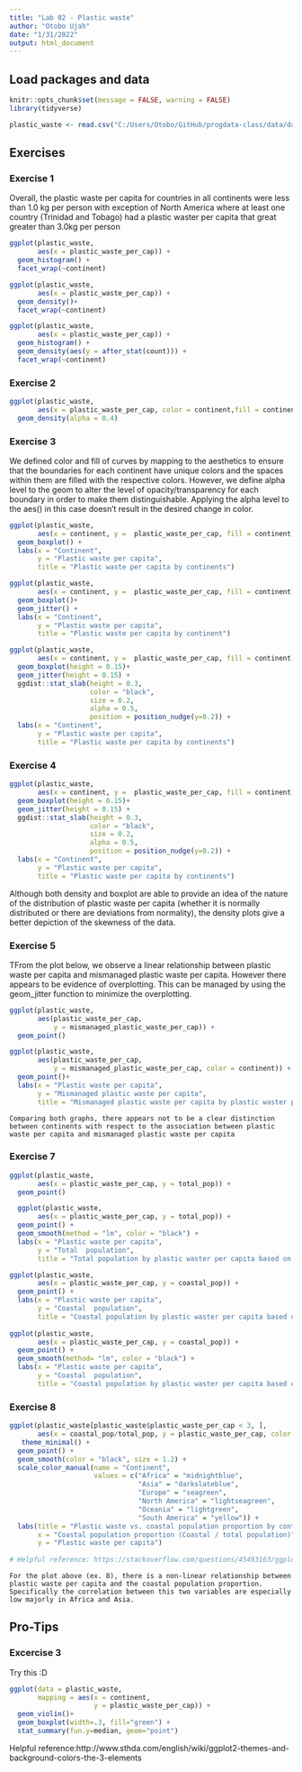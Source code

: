 ```yaml
---
title: "Lab 02 - Plastic waste"
author: "Otobo Ujah"
date: "1/31/2022"
output: html_document
---
```


## Load packages and data

```r
knitr::opts_chunk$set(message = FALSE, warning = FALSE)
library(tidyverse)
```

```r
plastic_waste <- read.csv("C:/Users/Otobo/GitHub/progdata-class/data/data.csv")
```

## Exercises

### Exercise 1

Overall, the plastic waste per capita for countries in all continents were less than 1.0 kg per person with exception of North America where at least one country (Trinidad and Tobago) had a plastic waster per capita that great greater than 3.0kg per person

```r
ggplot(plastic_waste,
       aes(x = plastic_waste_per_cap)) +
  geom_histogram() +
  facet_wrap(~continent)

ggplot(plastic_waste,
       aes(x = plastic_waste_per_cap)) +
  geom_density()+
  facet_wrap(~continent)

ggplot(plastic_waste,
       aes(x = plastic_waste_per_cap)) +
  geom_histogram() +
  geom_density(aes(y = after_stat(count))) +
  facet_wrap(~continent)
```

### Exercise 2

```r
ggplot(plastic_waste,
       aes(x = plastic_waste_per_cap, color = continent,fill = continent)) +
  geom_density(alpha = 0.4)
```

### Exercise 3

We defined color and fill of curves by mapping to the aesthetics to ensure that the boundaries for each continent have unique colors and the spaces within them are filled with the respective colors. However, we define alpha level to the geom to alter the level of opacity/transparency for each  boundary in order to make them distinguishable. Applying the alpha level to the aes() in this case doesn't result in the desired change in color.


```r
ggplot(plastic_waste,
       aes(x = continent, y =  plastic_waste_per_cap, fill = continent)) +
  geom_boxplot() +
  labs(x = "Continent",
       y = "Plastic waste per capita",
       title = "Plastic waste per capita by continents")

```


```r
ggplot(plastic_waste,
       aes(x = continent, y =  plastic_waste_per_cap, fill = continent)) +
  geom_boxplot()+
  geom_jitter() +
  labs(x = "Continent",
       y = "Plastic waste per capita",
       title = "Plastic waste per capita by continent")

ggplot(plastic_waste,
       aes(x = continent, y =  plastic_waste_per_cap, fill = continent)) +
  geom_boxplot(height = 0.15)+ 
  geom_jitter(height = 0.15) +
  ggdist::stat_slab(height = 0.3,
                    color = "black",
                    size = 0.2,
                    alpha = 0.5,
                    position = position_nudge(y=0.2)) +
  labs(x = "Continent",
       y = "Plastic waste per capita",
       title = "Plastic waste per capita by continents")
```

### Exercise 4

```r
ggplot(plastic_waste,
       aes(x = continent, y =  plastic_waste_per_cap, fill = continent)) +
  geom_boxplot(height = 0.15)+ 
  geom_jitter(height = 0.15) +
  ggdist::stat_slab(height = 0.3,
                    color = "black",
                    size = 0.2,
                    alpha = 0.5,
                    position = position_nudge(y=0.2)) +
  labs(x = "Continent",
       y = "Plastic waste per capita",
       title = "Plastic waste per capita by continents")
```
Although both density and boxplot are able to provide an idea of the nature of the distribution of plastic waste per capita (whether it is normally distributed or there are deviations from normality), the density plots give a better depiction of the skewness of the data.


### Exercise 5

TFrom the plot below, we observe a linear relationship between plastic waste per capita and mismanaged plastic waste per capita. However there appears to be evidence of overplotting. This can be managed by using the geom_jitter function to minimize the overplotting.

```r
ggplot(plastic_waste,
       aes(plastic_waste_per_cap, 
           y = mismanaged_plastic_waste_per_cap)) +
  geom_point()
```
```r
ggplot(plastic_waste,
       aes(plastic_waste_per_cap, 
           y = mismanaged_plastic_waste_per_cap, color = continent)) +
  geom_point()+
  labs(x = "Plastic waste per capita",
       y = "Mismanaged plastic waste per capita",
       title = "Mismanaged plastic waste per capita by plastic waster per capita based on continents")
```
````
Comparing both graphs, there appears not to be a clear distinction between continents with respect to the association between plastic waste per capita and mismanaged plastic waste per capita
````

### Exercise 7

```r
ggplot(plastic_waste,
       aes(x = plastic_waste_per_cap, y = total_pop)) +
  geom_point() 

  ggplot(plastic_waste,
       aes(x = plastic_waste_per_cap, y = total_pop)) +
  geom_point() +
  geom_smooth(method = "lm", color = "black") +
  labs(x = "Plastic waste per capita",
       y = "Total  population",
       title = "Total population by plastic waster per capita based on continents")

```

```r
ggplot(plastic_waste,
       aes(x = plastic_waste_per_cap, y = coastal_pop)) +
  geom_point() +
  labs(x = "Plastic waste per capita",
       y = "Coastal  population",
       title = "Coastal population by plastic waster per capita based on continents")
  
ggplot(plastic_waste,
       aes(x = plastic_waste_per_cap, y = coastal_pop)) +
  geom_point() +
  geom_smooth(method= "lm", color = "black") +
  labs(x = "Plastic waste per capita",
       y = "Coastal  population",
       title = "Coastal population by plastic waster per capita based on continents")
```

### Exercise 8

```r
ggplot(plastic_waste[plastic_waste$plastic_waste_per_cap < 3, ],
       aes(x = coastal_pop/total_pop, y = plastic_waste_per_cap, color = continent)) +
   theme_minimal() +
  geom_point() +
  geom_smooth(color = "black", size = 1.2) +
  scale_color_manual(name = "Continent",
                     values = c("Africa" = "midnightblue",
                                "Asia" = "darkslateblue",
                                "Europe" = "seagreen",
                                "North America" = "lightseagreen",
                                "Oceania" = "lightgreen",
                                "South America" = "yellow")) +
  labs(title = "Plastic waste vs. coastal population proportion by continent",
       x = "Coastal population proportion (Coastal / total population)",
       y = "Plastic waste per capita") 
  
# Helpful reference: https://stackoverflow.com/questions/45493163/ggplot-remove-na-factor-level-in-legend

```
````
For the plot above (ex. 8), there is a non-linear relationship between plastic waste per capita and the coastal population proportion. Specifically the correlation between this two variables are especially low majorly in Africa and Asia.
````
## Pro-Tips

### Excercise 3

Try this :D

```r
ggplot(data = plastic_waste, 
       mapping = aes(x = continent, 
                     y = plastic_waste_per_cap)) +
  geom_violin()+
  geom_boxplot(width=.3, fill="green") +
  stat_summary(fun.y=median, geom="point") 
```

Helpful reference:http://www.sthda.com/english/wiki/ggplot2-themes-and-background-colors-the-3-elements


